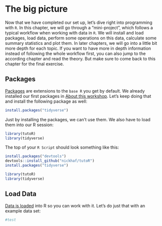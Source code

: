 # The big picture

Now that we have completed our set up, let's dive right into programming with `R`. In this chapter, we will go through a "mini-project", which follows a typical workflow when working with data in `R`. We will install and load packages, load data, perform some operations on this data, calculate some summary statistics and plot them. In later chapters, we will go into a little bit more depth for each topic. If you want to have more in depth information instead of following the whole workflow first, you can also jump to the according chapter and read the theory. But make sure to come back to this chapter for the final exercise.

## Packages

[Packages](\packages.qmd) are extensions to the `base R` you get by default. We already installed our first packages in [About this workshop](getting_started.qmd#about-this-workshop). Let's keep doing that and install the following package as well:

```r
install.packages("tidyverse")
```

Just by installing the packages, we can't use them. We also have to load them into our R session:

```r
library(tutoR)
library(tidyverse)
```

The top of your `R Script` should look something like this:

```r
install.packages("devtools")
devtools::install_github("nickhaf/tutoR")
install.packages("tidyverse")

library(tutoR)
library(tidyverse)
```

## Load Data

[Data is loaded](\load_data.qmd) into R so you can work with it. 
Let's do just that with an example data set:
```r
#test
```

